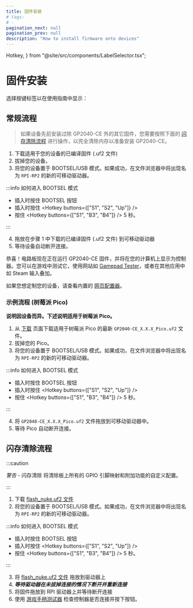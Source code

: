 ```yaml
---
title: 固件安装
# tags:
# -
pagination_next: null
pagination_prev: null
description: "How to install firmware onto devices"
---
```


  Hotkey,
} from "@site/src/components/LabelSelector.tsx";

# 固件安装

选择按键标签以在使用指南中显示：

<InputLabelSelector />

## 常规流程

> 如果设备先前安装过除 GP2040-CE 外的其它固件，您需要按照下面的 [闪存清除流程](#闪存清除流程) 进行操作，以完全清除内存以准备安装 GP2040-CE。

1. 下载适用于您的设备的已编译固件 (.uf2 文件)
2. 拔掉您的设备。
3. 将您的设备置于 BOOTSEL/USB 模式。如果成功，在文件浏览器中将出现名为 `RPI-RP2` 的新的可移动驱动器。

:::info 如何进入 BOOTSEL 模式

- 插入时按住 BOOTSEL 按钮
- 插入时按住 <Hotkey buttons={["S1", "S2", "Up"]} />
- 按住 <Hotkey buttons={["S1", "B3", "B4"]} /> 5 秒。

:::

4. 拖放在步骤 1 中下载的已编译固件 (.uf2 文件) 到可移动驱动器
5. 等待设备自动断开连接。

恭喜！电路板现在正在运行 GP2040-CE 固件，并将在您的计算机上显示为控制器。您可以在游戏中测试它，使用网站如 [Gamepad Tester](https://gamepad-tester.com/)，或者在其他应用中如 Steam 输入叠加。

如果您想定制您的设备，请查看内置的 [网页配置器](./web-configurator/web-configurator.mdx)。

### 示例流程 (树莓派 Pico)

**说明因设备而异。下述说明适用于树莓派 Pico。**

1. 从 [下载](/downloads) 页面下载适用于树莓派 Pico 的最新 `GP2040-CE_X.X.X_Pico.uf2` 文件。
2. 拔掉您的 Pico。
3. 将您的设备置于 BOOTSEL/USB 模式。如果成功，在文件浏览器中将出现名为 `RPI-RP2` 的新的可移动驱动器。

:::info 如何进入 BOOTSEL 模式

- 插入时按住 BOOTSEL 按钮
- 插入时按住 <Hotkey buttons={["S1", "S2", "Up"]} />
- 按住 <Hotkey buttons={["S1", "B3", "B4"]} /> 5 秒。

:::

4. 将 `GP2040-CE_X.X.X_Pico.uf2` 文件拖放到可移动驱动器中。
5. 等待 Pico 自动断开连接。

## 闪存清除流程

:::caution

_警告_ - 闪存清除 将清除板上所有的 GPIO 引脚映射和附加功能的自定义配置。

:::

1. 下载 [flash_nuke.uf2 文件](/assets/flash_nuke.uf2)
2. 将您的设备置于 BOOTSEL/USB 模式。如果成功，在文件浏览器中将出现名为 `RPI-RP2` 的新的可移动驱动器。

:::info 如何进入 BOOTSEL 模式

- 插入时按住 BOOTSEL 按钮
- 插入时按住 <Hotkey buttons={["S1", "S2", "Up"]} />
- 按住 <Hotkey buttons={["S1", "B3", "B4"]} /> 5 秒。

:::

3. 将 [flash_nuke.uf2 文件](/assets/flash_nuke.uf2) 拖放到驱动器上
4. **_等待驱动器在未拔掉连接的情况下断开并重新连接_**
5. 将固件拖放到 RPI 驱动器上并等待断开连接
6. 使用 [游戏手柄测试器](https://hardwaretester.com/gamepad) 检查控制器是否连接并按下按钮。
